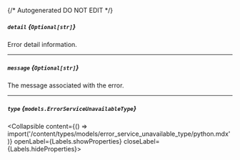 {/* Autogenerated DO NOT EDIT  */}

##### `detail` *{`Optional[str]`}*
Error detail information.

---
##### `message` *{`Optional[str]`}*
The message associated with the error.

---
##### `type` *{`models.ErrorServiceUnavailableType`}*
<Collapsible content={() => import('/content/types/models/error_service_unavailable_type/python.mdx')} openLabel={Labels.showProperties} closeLabel={Labels.hideProperties}>
</Collapsible>


